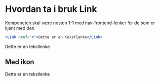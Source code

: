 
<Meta title="ds-react/link/intro" />

# Hvordan ta i bruk Link

Komponeten skal være nesten 1-1 med nav-frontend-lenker for de som er kjent med den.

```jsx
<Link href="#">Dette er en tekstlenke</Link>
```

<Canvas>
  <Link href="#">Dette er en tekstlenke</Link>
</Canvas>

## Med ikon

<Canvas>
  <Link href="#">
    <span>Dette er en tekstlenke</span>
    <Add />
  </Link>
</Canvas>
